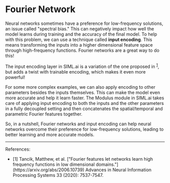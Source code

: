 # Fourier Network

Neural networks sometimes have a preference for low-frequency solutions, an issue called "spectral bias."
This can negatively impact how well the model learns during training and the accuracy of the 
final model. To help with this problem, we can use a technique called **input encoding**. This means transforming the inputs 
into a higher dimensional feature space through high-frequency functions. Fourier networks are a great way to do this!

The input encoding layer in SIML.ai is a variation of the one proposed in <sup>[1](#ref-1)</sup>, but adds a twist with trainable encoding,
which makes it even more powerful!

For some more complex examples, we can also apply encoding to other parameters besides the inputs themselves. 
This can make the model even more accurate and help it learn faster. The Modulus module in SIML.ai takes care of 
applying input encoding to both the inputs and the other parameters in a fully decoupled setting and then concatenates 
the spatial/temporal and parametric Fourier features together.

So, in a nutshell, Fourier networks and input encoding can help neural networks overcome their preference for low-frequency solutions, 
leading to better learning and more accurate models.

---

References:

- <div id="ref-1">[1] Tancik, Matthew, et al. ["Fourier features let networks learn high frequency functions in low dimensional domains."](https://arxiv.org/abs/2006.10739) Advances in Neural Information Processing Systems 33 (2020): 7537-7547.</div>